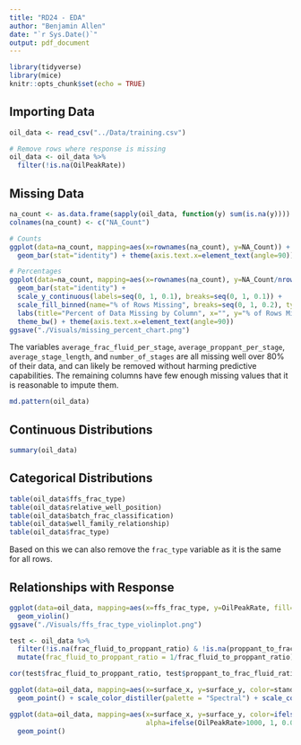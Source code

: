 ```yaml
---
title: "RD24 - EDA"
author: "Benjamin Allen"
date: "`r Sys.Date()`"
output: pdf_document
---
```


```r
library(tidyverse)
library(mice)
knitr::opts_chunk$set(echo = TRUE)
```

## Importing Data

```r
oil_data <- read_csv("../Data/training.csv")

# Remove rows where response is missing
oil_data <- oil_data %>% 
  filter(!is.na(OilPeakRate))
```

## Missing Data

```r
na_count <- as.data.frame(sapply(oil_data, function(y) sum(is.na(y))))
colnames(na_count) <- c("NA_Count")

# Counts
ggplot(data=na_count, mapping=aes(x=rownames(na_count), y=NA_Count)) +
  geom_bar(stat="identity") + theme(axis.text.x=element_text(angle=90))

# Percentages
ggplot(data=na_count, mapping=aes(x=rownames(na_count), y=NA_Count/nrow(oil_data), fill=NA_Count/nrow(oil_data))) +
  geom_bar(stat="identity") +
  scale_y_continuous(labels=seq(0, 1, 0.1), breaks=seq(0, 1, 0.1)) +
  scale_fill_binned(name="% of Rows Missing", breaks=seq(0, 1, 0.2), type="viridis") +
  labs(title="Percent of Data Missing by Column", x="", y="% of Rows Missing") +
  theme_bw() + theme(axis.text.x=element_text(angle=90))
ggsave("./Visuals/missing_percent_chart.png")
```

The variables `average_frac_fluid_per_stage`, `average_proppant_per_stage`, `average_stage_length`, and `number_of_stages` are all missing well over 80% of their data, and can likely be removed without harming predictive capabilities. The remaining columns have few enough missing values that it is reasonable to impute them.

```r
md.pattern(oil_data)
```

## Continuous Distributions

```r
summary(oil_data)
```

## Categorical Distributions

```r
table(oil_data$ffs_frac_type)
table(oil_data$relative_well_position)
table(oil_data$batch_frac_classification)
table(oil_data$well_family_relationship)
table(oil_data$frac_type)
```

Based on this we can also remove the `frac_type` variable as it is the same for all rows.

## Relationships with Response

```r
ggplot(data=oil_data, mapping=aes(x=ffs_frac_type, y=OilPeakRate, fill=ffs_frac_type)) +
  geom_violin()
ggsave("./Visuals/ffs_frac_type_violinplot.png")

test <- oil_data %>% 
  filter(!is.na(frac_fluid_to_proppant_ratio) & !is.na(proppant_to_frac_fluid_ratio)) %>% 
  mutate(frac_fluid_to_proppant_ratio = 1/frac_fluid_to_proppant_ratio)

cor(test$frac_fluid_to_proppant_ratio, test$proppant_to_frac_fluid_ratio)
```

```r
ggplot(data=oil_data, mapping=aes(x=surface_x, y=surface_y, color=standardized_operator_name)) +
  geom_point() + scale_color_distiller(palette = "Spectral") + scale_color_distiller(palette = "Spectral")

ggplot(data=oil_data, mapping=aes(x=surface_x, y=surface_y, color=ifelse(OilPeakRate>1000,"Yes", "No"),
                                  alpha=ifelse(OilPeakRate>1000, 1, 0.01), size=ifelse(OilPeakRate>1000, 0.06, 0.05))) +
  geom_point()
```
